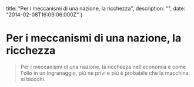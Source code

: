 


  title: "Per i meccanismi di una nazione, la ricchezza",
  description: "",
  date: "2014-02-08T16:09:06.000Z"
}


# Per i meccanismi di una nazione, la ricchezza


<blockquote>
  <p>Per i meccanismi di una nazione, la ricchezza nell'economia è come l'olio in un ingranaggio, più ne privi e più è probabile che la macchina si blocchi.</p>
  <em></em>
</blockquote>
    
  